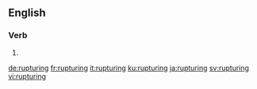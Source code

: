 ==English==

===Verb===
{{head|en|present participle}}

# {{present participle of|rupture|lang=en}}

[[de:rupturing]]
[[fr:rupturing]]
[[it:rupturing]]
[[ku:rupturing]]
[[ja:rupturing]]
[[sv:rupturing]]
[[vi:rupturing]]